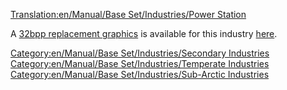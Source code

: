 [[Translation:en/Manual/Base Set/Industries/Power Station]]
{{ru/Перевод|en/Manual/Base Set/Industries/Power Station|0}}

{{en/Manual/Base Set/Industries/Industries|Image=[[File:en/Manual/Base Set/Industries/Powerstation.png]]
|name=Power Station
|climates=[[en/Manual/Climates]], [[en/Manual/Climates]].
|accepts=[[en/Manual/Base Set/Cargos/Coal]]
|produces=Nothing
|notes=Not present in [[en/Manual/Climates]]
}}

A [[en/Archive/Old 32bpp/32bit Graphics Development#user-info|32bpp replacement graphics]] is available for this industry [[en/Archive/Old 32bpp/List of downloadable 32 bpp tars|here]].

[[Category:en/Manual/Base Set/Industries/Secondary Industries]]
[[Category:en/Manual/Base Set/Industries/Temperate Industries]]
[[Category:en/Manual/Base Set/Industries/Sub-Arctic Industries]]